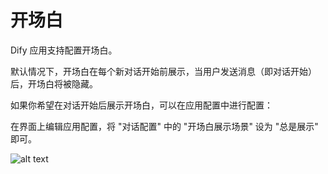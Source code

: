 # 开场白

Dify 应用支持配置开场白。

默认情况下，开场白在每个新对话开始前展示，当用户发送消息（即对话开始）后，开场白将被隐藏。

如果你希望在对话开始后展示开场白，可以在应用配置中进行配置：

在界面上编辑应用配置，将 "对话配置" 中的 "开场白展示场景" 设为 "总是展示" 即可。

![alt text](/guide_app_config_opening_statement_display_always.png)